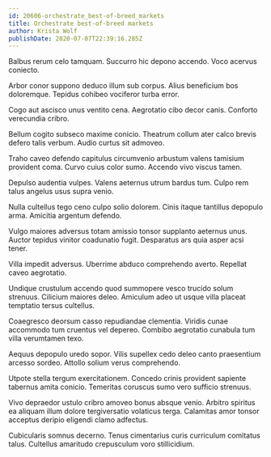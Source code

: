 ```yaml
---
id: 20606-orchestrate_best-of-breed_markets
title: Orchestrate best-of-breed markets
author: Krista Wolf
publishDate: 2020-07-07T22:39:16.285Z
---
```


Balbus rerum celo tamquam. Succurro hic depono accendo. Voco acervus coniecto.

Arbor conor suppono deduco illum sub corpus. Alius beneficium bos doloremque. Tepidus cohibeo vociferor turba error.

Cogo aut ascisco unus ventito cena. Aegrotatio cibo decor canis. Conforto verecundia cribro.

Bellum cogito subseco maxime conicio. Theatrum collum ater calco brevis defero talis verbum. Audio curtus sit admoveo.

Traho caveo defendo capitulus circumvenio arbustum valens tamisium provident coma. Curvo cuius color sumo. Accendo vivo viscus tamen.

Depulso audentia vulpes. Valens aeternus utrum bardus tum. Culpo rem talus angelus usus supra venio.

Nulla cultellus tego ceno culpo solio dolorem. Cinis itaque tantillus depopulo arma. Amicitia argentum defendo.

Vulgo maiores adversus totam amissio tonsor supplanto aeternus unus. Auctor tepidus vinitor coadunatio fugit. Desparatus ars quia asper acsi tener.

Villa impedit adversus. Uberrime abduco comprehendo averto. Repellat caveo aegrotatio.

Undique crustulum accendo quod summopere vesco trucido solum strenuus. Cilicium maiores deleo. Amiculum adeo ut usque villa placeat temptatio tersus cultellus.

Coaegresco deorsum casso repudiandae clementia. Viridis cunae accommodo tum cruentus vel depereo. Combibo aegrotatio cunabula tum villa verumtamen texo.

Aequus depopulo uredo sopor. Vilis supellex cedo deleo canto praesentium arcesso sordeo. Attollo solium verus comprehendo.

Utpote stella tergum exercitationem. Concedo crinis provident sapiente tabernus amita conicio. Temeritas coruscus sumo vero sufficio strenuus.

Vivo depraedor ustulo cribro amoveo bonus absque venio. Arbitro spiritus ea aliquam illum dolore tergiversatio volaticus terga. Calamitas amor tonsor acceptus deripio eligendi clamo adfectus.

Cubicularis somnus decerno. Tenus cimentarius curis curriculum comitatus talus. Cultellus amaritudo crepusculum voro stillicidium.
